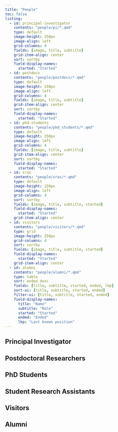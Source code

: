 ```yaml
---
title: "People"
toc: false
listing:
  - id: principal-investigator
    contents: "people/pi/*.qmd"
    type: default
    image-height: 250px
    image-align: left 
    grid-columns: 4
    fields: [image, title, subtitle]
    grid-item-align: center
    sort: sortby
    field-display-names: 
      started: "Started"
  - id: postdocs
    contents: "people/postdocs/*.qmd"
    type: default
    image-height: 250px
    image-align: left 
    grid-columns: 4
    fields: [image, title, subtitle]
    grid-item-align: center
    sort: sortby
    field-display-names: 
      started: "Started"
  - id: phd-students
    contents: "people/phd_students/*.qmd"
    type: default
    image-height: 250px
    image-align: left 
    grid-columns: 4
    fields: [image, title, subtitle]
    grid-item-align: center
    sort: sortby
    field-display-names: 
      started: "Started"
  - id: sras
    contents: "people/sras/*.qmd"
    type: default
    image-height: 250px
    image-align: left 
    grid-columns: 4
    sort: sortby
    fields: [image, title, subtitle, started]
    field-display-names: 
      started: "Started"
    grid-item-align: center
  - id: visitors
    contents: "people/visitors/*.qmd"
    type: grid
    image-height: 250px
    grid-columns: 4
    sort: sortby
    fields: [image, title, subtitle, started]
    field-display-names: 
      started: "Started"
    grid-item-align: center
  - id: alumni
    contents: "people/alumni/*.qmd"
    type: table
    sort: ended desc
    fields: [title, subtitle, started, ended, lkp]
    sort-ui: [title, subtitle, started, ended]
    filter-ui: [title, subtitle, started, ended]
    field-display-names: 
      title: "Name"
      subtitle: "Role"
      started: "Started"
      ended: "Ended"
      lkp: "Last known position"
---
```

## Principal Investigator

:::{#principal-investigator}
:::


## Postdoctoral Researchers

:::{#postdocs}
:::

## PhD Students

:::{#phd-students}
:::

## Student Research Assistants

:::{#sras}
:::


## Visitors

:::{#visitors}
:::

## Alumni

:::{#alumni}
:::